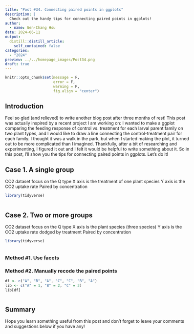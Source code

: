 ```yaml
---
title: "Post #34. Connecting paired points in ggplots"
description: |
  Check out the handy tips for connecting paired points in ggplots!
author:
  - name: Gen-Chang Hsu
date: 2024-06-11
output:
  distill::distill_article:
    self_contained: false
categories:
  - "2024"
preview: ../../homepage_images/Post34.png
draft: true
---
```


<!-- Webpage style -->

<style>
d-article a {
  color: #2780e3 !important;
  border-bottom: none !important;
}

d-article a:hover {
  color: #2780e3 !important;
  border-bottom: 2px solid !important;
}

d-byline {
  margin-left: -10% !important;
}

d-title {
  margin-left: -10%;
}

d-title h1{
  font-size: 45px;
  width: 130%;
}

d-article {
  margin-left: -10%;
}

p {
  width: 120%;
}

d-article h2 {
  width: 120%;
}

d-article h3 {
  width: 120%;
  font-size: 28px;
}

div.article-footer{
  width: 120%;
}

d-article div.sourceCode { 
  width: 120% !important;
}

d-article pre { 
  width: 120% !important;
}

div.l-body {
  width: 120% !important;
}

d-article table thead tr {
  height: 60px !important;
  width: 210px !important;
}

d-article table thead th {
  height: 60px !important;
  font-size: 22px !important;
  width: 210px !important;
}

d-article table tbody tr td {
  font-size: 21px !important;
  height: 60px !important;
  text-align: center !important;
  width: 210px !important;
}

div.l-body img {
    margin-right: 30% !important;
}

</style>

<head>
  <base target="_blank">
</head>

```r
knitr::opts_chunk$set(message = F, 
                      error = F, 
                      warning = F,
                      fig.align = "center")

```

<!-- Start of the article -->

## Introduction

Feel so glad (and relieved) to write another blog post after three months of rest! This post was actually inspired by a recent project I am working on: I wanted to make a ggplot comparing the feeding response of control vs. treatment for each larval parent family on two plant types, and I would like to draw a line connecting the control-treatment pair for each family. I thought it was a walk in the park, but when I started making the plot, it turned out to be more complicated than I imagined. Thankfully, after a bit of researching and experimenting, I figured it out and I felt it would be helpful to write something about it. So in this post, I'll show you the tips for connecting paired points in ggplots. Let's do it!

## Case 1. A single group

CO2 dataset
focus on the Q type
X axis is the treatment of one plant species
Y axis is the CO2 uptake rate
Paired by concentration


```r
library(tidyverse)



```




## Case 2. Two or more groups


CO2 dataset
focus on the Q type
X axis is the plant species (three species)
Y axis is the CO2 uptake rate
dodged by treatment
Paired by concentration


```r
library(tidyverse)



```

### Method #1. Use facets







### Method #2. Manually recode the paired points


```r
df <- c("A", "B", "A", "C", "C", "B", "A")
lib <- c("A" = 1, "B" = 2, "C" = 3)
lib[df]



```






## Summary


Hope you learn something useful from this post and don't forget to leave your comments and suggestions below if you have any!





